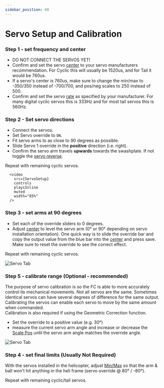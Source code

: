 ```yaml
---
sidebar_position: 60
---
```



# Servo Setup and Calibration

### Step 1 - set frequency and center

* DO NOT CONNECT THE SERVOS YET!
* Confirm and set the servo [center](../Configurator/Servos.mdxcenter) to your servo manufacturers recommendation. For Cyclic this will usually be 1520us, and for Tail it would be 760us.
* If a servo's center is 760us, make sure to change the min/max to -350/350 instead of -700/700, and pos/neg scales to 250 instead of 500.
* Confirm and set the servo [rate](../Configurator/Servos.md#rate) as specified by your manufacturer. For many digital cyclic servos this is 333Hz and for most tail servos this is 560Hz.

### Step 2 - Set servo directions

* Connect the servos.
* Set Servo override to `ON`.
* Fit servo arms to as close to 90 degrees as possible.
* Slide Servo 1 override in the **positive** direction (i.e. right).
* Confirm the servo arm travels **upwards** towards the swashplate. If not toggle the [servo reverse](../Configurator/Servos.md#reverse).

Repeat with remaining cyclic servos.

      <video
        src={ServoSetup}
        controls
        playsInline
        muted
        width="85%"
      />

### Step 3 - set arms at 90 degrees

* Set each of the override sliders to 0 degrees.
* Adjust [center](../Configurator/Servos.md#center) to level the servo arm (0° or 90° depending on servo installation orientation). One quick way is to slide the override bar and copy the output value from the blue bar into the [center](../Configurator/Servos.md#center) and press save. Make sure to reset the override to see the correct effect.

Repeat with remaining cyclic servos.

![Servo Tab](../Tutorial-Setup/img/servos-centre.png)

### Step 5 - calibrate range (Optional - recommended)

The purpose of servo calibration is so the FC is able to more accurately control its mechanical movements. Not all servos are the same. Sometimes identical servos can have several degrees of difference for the same output. Calibrating the servos can enable each servo to move by the same amount when commanded.  
Calibration is also required if using the Geometric Correction function.  

* Set the override to a positive value (e.g. 30°)
* measure the current servo arm angle and increase or decrease the [Scale Pos](../Configurator/Servos.md#scale-neg-and-scale-pos) until the servo arm angle matches the override angle.

![Servo Tab](../Tutorial-Setup/img/servo-5.png)

### Step 4 - set final limits (Usually Not Required)

With the servos installed in the helicopter, adjust [Min/Max](../Configurator/Servos.md#min-and-max)  so that the arm & ball won't hit anything in the heli frame (servo override @ 80° / -80°).

Repeat with remaining cyclic/tail servos.

